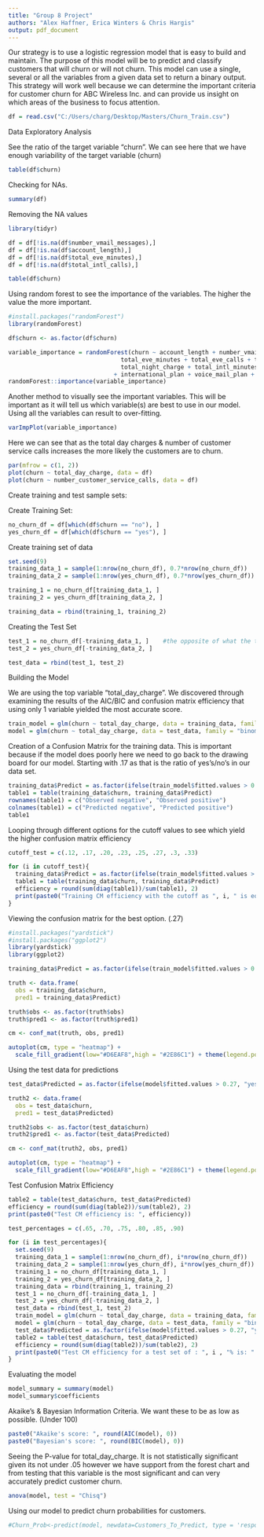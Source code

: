 ---
title: "Group 8 Project"
authors: "Alex Haffner, Erica Winters & Chris Hargis"
output: pdf_document
---
Our strategy is to use a logistic regression model that is easy to build and maintain. The purpose of this model will be to predict and classify customers that will churn or will not churn. This model can use a single, several or all the variables from a given data set to return a binary output. This strategy will work well because we can determine the important criteria for customer churn for ABC Wireless Inc. and can provide us insight on which areas of the business to focus attention. 

```{r}
df = read.csv("C:/Users/charg/Desktop/Masters/Churn_Train.csv")

```

Data Exploratory Analysis

See the ratio of the target variable "churn". We can see here that we have enough variability of the target variable (churn)

```{r}
table(df$churn)
```

Checking for NAs. 
```{r}
summary(df)
```

Removing the NA values

```{r}
library(tidyr)

df = df[!is.na(df$number_vmail_messages),]
df = df[!is.na(df$account_length),]
df = df[!is.na(df$total_eve_minutes),]
df = df[!is.na(df$total_intl_calls),]

table(df$churn)

```



Using random forest to see the importance of the variables. The higher the value the more important. 

```{r}
#install.packages("randomForest")
library(randomForest)

df$churn <- as.factor(df$churn)

variable_importance = randomForest(churn ~ account_length + number_vmail_messages + total_day_minutes + total_day_calls + total_day_charge +
                                total_eve_minutes + total_eve_calls + total_eve_charge + total_night_minutes + total_night_calls +
                                total_night_charge + total_intl_minutes + total_intl_calls + total_intl_charge + number_customer_service_calls
                              + international_plan + voice_mail_plan + state + area_code, data = df)
randomForest::importance(variable_importance)

```

Another method to visually see the important variables. This will be important
as it will tell us which variable(s) are best to use in our model. Using all the variables
can result to over-fitting. 

```{r}
varImpPlot(variable_importance)
```

Here we can see that as the total day charges & number of customer service calls increases
the more likely the customers are to churn.

```{r}
par(mfrow = c(1, 2))
plot(churn ~ total_day_charge, data = df)
plot(churn ~ number_customer_service_calls, data = df)
```


Create training and test sample sets:

Create Training Set:
```{r}
no_churn_df = df[which(df$churn == "no"), ]
yes_churn_df = df[which(df$churn == "yes"), ]

```

Create training set of data
```{r}
set.seed(9)
training_data_1 = sample(1:nrow(no_churn_df), 0.7*nrow(no_churn_df))
training_data_2 = sample(1:nrow(yes_churn_df), 0.7*nrow(yes_churn_df))

training_1 = no_churn_df[training_data_1, ]
training_2 = yes_churn_df[training_data_2, ]

training_data = rbind(training_1, training_2)

```


Creating the Test Set
```{r}
test_1 = no_churn_df[-training_data_1, ]    #the opposite of what the training data was
test_2 = yes_churn_df[-training_data_2, ]

test_data = rbind(test_1, test_2)

```


Building the Model

We are using the top variable "total_day_charge". We discovered through examining the results
of the AIC/BIC and confusion matrix efficiency that using only 1 variable yielded the 
most accurate score. 

```{r}
train_model = glm(churn ~ total_day_charge, data = training_data, family = "binomial")
model = glm(churn ~ total_day_charge, data = test_data, family = "binomial")

```

Creation of a Confusion Matrix for the training data. This is important because
if the model does poorly here we need to go back to the drawing board for our model. 
Starting with .17 as that is the ratio of yes's/no's in our data set.
```{r}
training_data$Predict = as.factor(ifelse(train_model$fitted.values > 0.17, "yes", "no"))
table1 = table(training_data$churn, training_data$Predict)
rownames(table1) = c("Observed negative", "Observed positive")
colnames(table1) = c("Predicted negative", "Predicted positive")
table1

```

Looping through different options for the cutoff values to see which yield the higher confusion matrix efficiency

```{r}
cutoff_test = c(.12, .17, .20, .23, .25, .27, .3, .33)

for (i in cutoff_test){
  training_data$Predict = as.factor(ifelse(train_model$fitted.values > i, "yes", "no"))
  table1 = table(training_data$churn, training_data$Predict)
  efficiency = round(sum(diag(table1))/sum(table1), 2)
  print(paste0("Training CM efficiency with the cutoff as ", i, " is equal to: ", efficiency))
}
```


Viewing the confusion matrix for the best option. (.27)
```{r}
#install.packages("yardstick")
#install.packages("ggplot2")
library(yardstick)
library(ggplot2)

training_data$Predict = as.factor(ifelse(train_model$fitted.values > 0.27, "yes", "no"))

truth <- data.frame(
  obs = training_data$churn,
  pred1 = training_data$Predict)

truth$obs <- as.factor(truth$obs)
truth$pred1 <- as.factor(truth$pred1)

cm <- conf_mat(truth, obs, pred1)

autoplot(cm, type = "heatmap") +
  scale_fill_gradient(low="#D6EAF8",high = "#2E86C1") + theme(legend.position = "right")

```

Using the test data for predictions
```{r}
test_data$Predicted = as.factor(ifelse(model$fitted.values > 0.27, "yes", "no"))

```

```{r}
truth2 <- data.frame(
  obs = test_data$churn,
  pred1 = test_data$Predicted)

truth2$obs <- as.factor(test_data$churn)
truth2$pred1 <- as.factor(test_data$Predicted)

cm <- conf_mat(truth2, obs, pred1)

autoplot(cm, type = "heatmap") +
  scale_fill_gradient(low="#D6EAF8",high = "#2E86C1") + theme(legend.position = "right")
```

Test Confusion Matrix Efficiency
```{r}
table2 = table(test_data$churn, test_data$Predicted)
efficiency = round(sum(diag(table2))/sum(table2), 2)
print(paste0("Test CM efficiency is: ", efficiency))
```
```{r}
test_percentages = c(.65, .70, .75, .80, .85, .90)

for (i in test_percentages){
  set.seed(9)
  training_data_1 = sample(1:nrow(no_churn_df), i*nrow(no_churn_df))
  training_data_2 = sample(1:nrow(yes_churn_df), i*nrow(yes_churn_df))
  training_1 = no_churn_df[training_data_1, ]
  training_2 = yes_churn_df[training_data_2, ]
  training_data = rbind(training_1, training_2)
  test_1 = no_churn_df[-training_data_1, ]
  test_2 = yes_churn_df[-training_data_2, ]
  test_data = rbind(test_1, test_2)
  train_model = glm(churn ~ total_day_charge, data = training_data, family = "binomial")
  model = glm(churn ~ total_day_charge, data = test_data, family = "binomial")
  test_data$Predicted = as.factor(ifelse(model$fitted.values > 0.27, "yes", "no"))
  table2 = table(test_data$churn, test_data$Predicted)
  efficiency = round(sum(diag(table2))/sum(table2), 2)
  print(paste0("Test CM efficiency for a test set of : ", i , "% is: " , efficiency))
}
```



Evaluating the model
```{r}
model_summary = summary(model)
model_summary$coefficients
```

Akaike's & Bayesian Information Criteria. We want these to be as low as possible. (Under 100)

```{r}
paste0("Akaike's score: ", round(AIC(model), 0))
paste0("Bayesian's score: ", round(BIC(model), 0))
```

Seeing the P-value for total_day_charge. It is not statistically significant given
its not under .05 however we have support from the forest chart and from testing that
this variable is the most significant and can very accurately predict customer churn. 

```{r}
anova(model, test = "Chisq")
```


Using our model to predict churn probabilities for customers. 
```{r}
#Churn_Prob<-predict(model, newdata=Customers_To_Predict, type = 'response') 

```